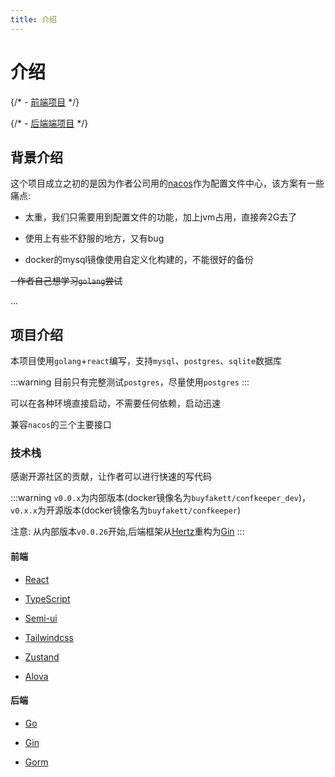 ```yaml
---
title: 介绍
---
```


# 介绍

{/* - [前端项目](https://github.com/confkeeper/confkeeper-web) */}

{/* - [后端端项目](https://github.com/confkeeper/confkeeper) */}

## 背景介绍

这个项目成立之初的是因为作者公司用的[nacos](https://github.com/alibaba/nacos)作为配置文件中心，该方案有一些痛点:

- 太重，我们只需要用到配置文件的功能，加上jvm占用，直接奔2G去了

- 使用上有些不舒服的地方，又有bug

- docker的mysql镜像使用自定义化构建的，不能很好的备份

~~- 作者自己想学习`golang`尝试~~

...

## 项目介绍

本项目使用`golang`+`react`编写，支持`mysql`、`postgres`、`sqlite`数据库

:::warning
目前只有完整测试`postgres`，尽量使用`postgres`
:::

可以在各种环境直接启动，不需要任何依赖，启动迅速

兼容`nacos`的三个主要接口

### 技术栈

感谢开源社区的贡献，让作者可以进行快速的写代码

:::warning
`v0.0.x`为内部版本(docker镜像名为`buyfakett/confkeeper_dev`)，`v0.x.x`为开源版本(docker镜像名为`buyfakett/confkeeper`)

注意: 从内部版本`v0.0.26`开始,后端框架从[Hertz](https://github.com/cloudwego/hertz)重构为[Gin](https://github.com/gin-gonic/gin)
:::

#### 前端

- [React](https://react.dev/)

- [TypeScript](https://www.typescriptlang.org/)

- [Semi-ui](https://semi.design/zh-CN/)

- [Tailwindcss](https://tailwindcss.com/)

- [Zustand](https://zustand-demo.pmnd.rs/)

- [Alova](https://alova.js.org/zh-CN/)

#### 后端

- [Go](https://golang.org/)

- [Gin](https://github.com/gin-gonic/gin)

- [Gorm](https://github.com/go-gorm/gorm)